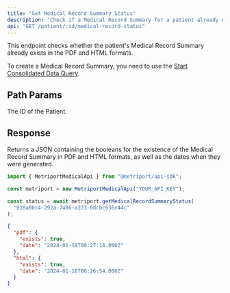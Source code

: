 ```yaml
---
title: "Get Medical Record Summary Status"
description: "Check if a Medical Record Summary for a patient already exists, and when it was generated."
api: "GET /patient/:id/medical-record-status"
---
```


This endpoint checks whether the patient's Medical Record Summary already exists in the PDF and HTML formats.

To create a Medical Record Summary, you need to use the [Start Consolidated Data Query](/medical-api/api-reference/fhir/consolidated-data-query-post).

## Path Params

<ParamField path="id" type="string" required>
  The ID of the Patient.
</ParamField>

## Response

Returns a JSON containing the booleans for the existence of the Medical Record Summary in PDF and HTML formats, as well as the dates when they were generated.

<ResponseExample>

```javascript Metriport SDK
import { MetriportMedicalApi } from "@metriport/api-sdk";

const metriport = new MetriportMedicalApi("YOUR_API_KEY");

const status = await metriport.getMedicalRecordSummaryStatus(
  "018a80c4-292a-7486-a223-6dcbc636c44c"
);
```

</ResponseExample>

<ResponseField name="pdf" type="boolean" required>
  <Snippet file="medical-record-status.mdx" />
</ResponseField>

<ResponseField name="html" type="boolean" required>
  <Snippet file="medical-record-status.mdx" />
</ResponseField>

```json
{
  "pdf": {
    "exists": true,
    "date": "2024-01-18T00:27:16.000Z"
  },
  "html": {
    "exists": true,
    "date": "2024-01-18T00:26:54.000Z"
  }
}
```
